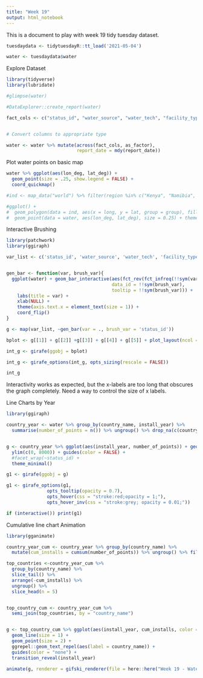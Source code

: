 ```yaml
---
title: "Week 19"
output: html_notebook
---
```


This is a document to play with week 19 tidy tuesday dataset.

```r

tuesdaydata <- tidytuesdayR::tt_load('2021-05-04')

water <- tuesdaydata$water

```

Explore Dataset

```r

library(tidyverse)
library(lubridate)

#glimpse(water)

#DataExplorer::create_report(water)

fact_cols <- c("status_id", "water_source", "water_tech", "facility_type", "country_name")


# Convert columns to appropriate type

water <- water %>% mutate(across(fact_cols, as_factor), 
                          report_date = mdy(report_date))

```


Plot water points on basic map

```r

water %>% ggplot(aes(lon_deg, lat_deg)) + 
  geom_point(size = .25, show.legend = FALSE) +
  coord_quickmap()

#ind <- map_data("world") %>% filter(region %in% c("Kenya", "Namibia", "South Africa", "Egypt"))

#ggplot() +
#  geom_polygon(data = ind, aes(x = long, y = lat, group = group), fill="lightgray", colour = "white") + 
#  geom_point(data = water, aes(lon_deg, lat_deg), size = 0.25) + theme_bw()

```


Interactive Brushing

```r

library(patchwork)
library(ggiraph)

var_list <- c('status_id', 'water_source', 'water_tech', 'facility_type', 'country_name')


gen_bar <- function(var, brush_var){
  ggplot(water) + geom_bar_interactive(aes(fct_rev(fct_infreq(!!sym(var))), 
                                       data_id = !!sym(brush_var),
                                       tooltip = !!sym(brush_var))) +
    labs(title = var) +
    xlab(NULL) +
    theme(axis.text.x = element_text(size = 1)) +
    coord_flip()
}

g <- map(var_list, ~gen_bar(var = ., brush_var = 'status_id'))

bplot <- g[[1]] + g[[2]] +g[[3]] + g[[4]] + g[[5]] + plot_layout(ncol = 2)

int_g <- girafe(ggobj = bplot)

int_g <- girafe_options(int_g, opts_sizing(rescale = FALSE))

int_g

```

Interactivity works as expected, but the x-labels are too long that obscures the graph completely. Need a way to control the size of x labels.



Line Charts by Year

```r

library(ggiraph)

country_year <- water %>% group_by(country_name, install_year) %>% 
  summarise(number_of_points = n()) %>% ungroup() %>% drop_na(c(country_name, install_year))


g <- country_year %>% ggplot(aes(install_year, number_of_points)) + geom_line_interactive(aes(tooltip = country_name, color = country_name, data_id = country_name)) + 
  ylim(c(0, 8000)) + guides(color = FALSE) + 
  #facet_wrap(~status_id) +
  theme_minimal()

g1 <- girafe(ggobj = g)

g1 <- girafe_options(g1, 
               opts_tooltip(opacity = 0.7),
               opts_hover(css = "stroke:red;opacity = 1;"),
               opts_hover_inv(css = "stroke:grey; opacity = 0.01;"))

if (interactive()) print(g1)

```



Cumulative line chart Animation

```r

library(gganimate)

country_year_cum <- country_year %>% group_by(country_name) %>% 
  mutate(cum_installs = cumsum(number_of_points)) %>% ungroup() %>% filter(install_year <= 2021)

top_countries <-country_year_cum %>% 
  group_by(country_name) %>% 
  slice_tail() %>% 
  arrange(-cum_installs) %>%
  ungroup() %>% 
  slice_head(n = 5)


top_country_cum <- country_year_cum %>% 
  semi_join(top_countries, by = "country_name")


g <- top_country_cum %>% ggplot(aes(install_year, cum_installs, color = country_name)) + 
  geom_line(size = 1) +
  geom_point(size = 2) + 
  ggrepel::geom_text_repel(aes(label = country_name)) +
  guides(color = "none") + 
  transition_reveal(install_year)

animate(g, renderer = gifski_renderer(file = here::here("Week 19 - Water", "Output", "Animation.gif"), loop = FALSE))




```

